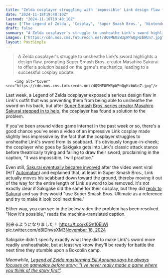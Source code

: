 ```yaml
---
title: "Zelda cosplayer struggling with 'impossible' Link design flaw finds solution after Smash Bros creator Masahiro Sakurai steps in to help"
date: "2024-11-18T19:48:10Z"
lastmod: "2024-11-18T19:48:10Z"
tags: ['The Legend of Zelda', 'Cosplay', 'Super Smash Bros.', 'Nintendo', 'Action RPG', 'Fighting Game']
draft: false
summary: "A Zelda cosplayer's struggle to unsheathe Link's sword highlights a design flaw, prompting Super Smash Bros. creator Masahiro Sakurai to offer a solution based on the game's mechanics, leading to a successful cosplay update."
images: ["https://cdn.mos.cms.futurecdn.net/dQ9ME8EW3pWPnQgHzbWUn7.jpg"]
layout: PostSimple
---
```

> A Zelda cosplayer's struggle to unsheathe Link's sword highlights a design flaw, prompting Super Smash Bros. creator Masahiro Sakurai to offer a solution based on the game's mechanics, leading to a successful cosplay update.


        <img alt="Cover" src="https://cdn.mos.cms.futurecdn.net/dQ9ME8EW3pWPnQgHzbWUn7.jpg"/>
        
Last week, a Legend of Zelda cosplayer exposed a serious design flaw in Link's outfit that was preventing them from being able to unsheathe the sword on his back, but after [Super Smash Bros. series creator Masahiro Sakurai stepped in to help](https://www.gamesradar.com/games/super-smash-bros/as-zelda-fans-spot-a-big-master-sword-mistake-smash-bros-creator-masahiro-sakurai-reveals-how-he-fixed-it-for-his-fighting-game-series/), the cosplayer has found a solution to the problem.

If you've been around video game internet in the past week or so, there's a good chance you've seen a video of an impressive Link cosplay made slightly less impressive by the fact that the cosplayer struggles to unsheathe Link's sword from its scabbard. It's obviously tongue-in-cheek; the cosplayer who goes by Sakigake gets into Link's classic attack stance before theatrically trying and failing to draw their sword, proclaiming in the caption, "It was impossible. I will practice."

Even still, [Sakurai eventually became involved](https://x.com/Sora_Sakurai/status/1856170552873865434) after the video went viral (H/T [Automaton](https://automaton-media.com/en/news/legend-of-zelda-cosplayer-highlights-the-difficulties-of-link-drawing-and-sheathing-his-sword-from-his-back-gets-advice-from-super-smash-bros-creator-masahiro-sakurai/)) and explained that, at least in Super Smash Bros., Link actually moves his scabbard down toward the ground, thereby moving it out of the way for the entire length of Link's sword to be removed. It's not exactly clear if Sakigake did the same for their cosplay, but they did [reply to Sakurai](https://x.com/sakigake_cos/status/1856174362547892645) and say they would "use Super Smash Bros. Ultimate as a reference and try to make it look cool next time."

Either way, you can see in the below video the problem has been resolved. "Now it's possible," reads the machine-translated caption.

出来るようになりました！ https://t.co/x6Gn10EIWi pic.twitter.com/d8IDhwsXM3[November 18, 2024](https://twitter.com/sakigake_cos/status/1858342812410069458)

Sakigake didn't specify exactly what they did to make Link's sword more readily unsheathable, but at least we know they'll be ready for battle the next time they stumble upon a Bokoblin camp.

*Meanwhile, *[<em>Legend of Zelda mastermind Eiji Aonuma says he always focuses on gameplay before story: "I've never really made a game where you think of the story first"</em>](https://www.gamesradar.com/games/the-legend-of-zelda/legend-of-zelda-mastermind-eiji-aonuma-says-he-always-focuses-on-gameplay-before-story-ive-never-really-made-a-game-where-you-think-of-the-story-first/)*.*
        